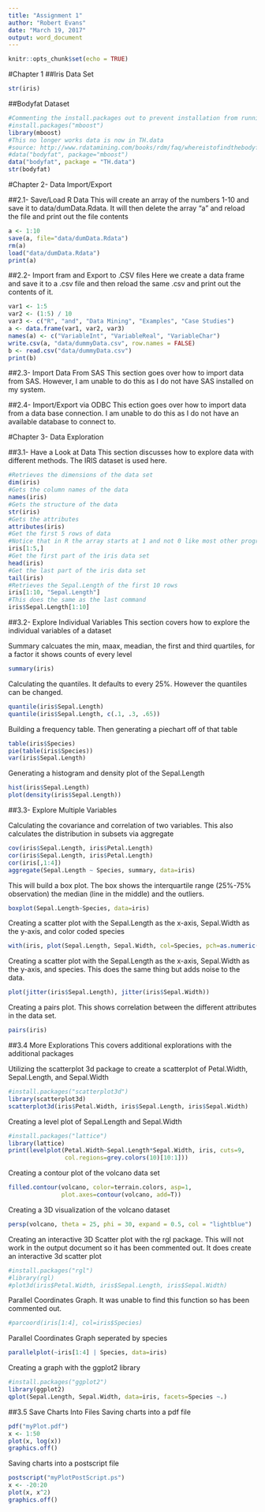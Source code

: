 ---
title: "Assignment 1"
author: "Robert Evans"
date: "March 19, 2017"
output: word_document
---

```{r setup, include=FALSE}
knitr::opts_chunk$set(echo = TRUE)
```

#Chapter 1
##Iris Data Set
```{r}
str(iris)
```

##Bodyfat Dataset
```{r}
#Commenting the install.packages out to prevent installation from running multiple times
#install.packages("mboost")
library(mboost)
#This no longer works data is now in TH.data
#source: http://www.rdatamining.com/books/rdm/faq/whereistofindthebodyfatdata
#data("bodyfat", package="mboost")
data("bodyfat", package = "TH.data")
str(bodyfat)
```

#Chapter 2- Data Import/Export

##2.1- Save/Load R Data
This will create an array of the numbers 1-10 and save it to data/dumData.Rdata. It will then delete the array "a" and reload the file and print out the file contents
```{r}
a <- 1:10
save(a, file="data/dumData.Rdata")
rm(a)
load("data/dumData.Rdata")
print(a)
```

##2.2- Import fram and Export to .CSV files
Here we create a data frame and save it to a .csv file and then reload the same .csv and print out the contents of it.
```{r}
var1 <- 1:5
var2 <- (1:5) / 10
var3 <- c("R", "and", "Data Mining", "Examples", "Case Studies")
a <- data.frame(var1, var2, var3)
names(a) <- c("VariableInt", "VariableReal", "VariableChar")
write.csv(a, "data/dummyData.csv", row.names = FALSE)
b <- read.csv("data/dummyData.csv")
print(b)
```

##2.3- Import Data From SAS
This section goes over how to import data from SAS. However, I am unable to do this as I do not have SAS installed on my system.

##2.4- Import/Export via ODBC
This ection goes over how to import data from a data base connection. I am unable to do this as I do not have an available database to connect to.

#Chapter 3- Data Exploration

##3.1- Have a Look at Data
This section discusses how to explore data with different methods. The IRIS dataset is used here.
```{r}
#Retrieves the dimensions of the data set
dim(iris)
#Gets the column names of the data
names(iris)
#Gets the structure of the data
str(iris)
#Gets the attributes
attributes(iris)
#Get the first 5 rows of data
#Notice that in R the array starts at 1 and not 0 like most other programming languages
iris[1:5,]
#Get the first part of the iris data set
head(iris)
#Get the last part of the iris data set
tail(iris)
#Retrieves the Sepal.Length of the first 10 rows
iris[1:10, "Sepal.Length"]
#This does the same as the last command
iris$Sepal.Length[1:10]
```

##3.2- Explore Individual Variables
This section covers how to explore the individual variables of a dataset

Summary calcuates the min, maax, meadian, the first and third quartiles, for a factor it shows counts of every level
```{r}
summary(iris)
```

Calculating the quantiles. It defaults to every 25%. However the quantiles can be changed.
```{r}
quantile(iris$Sepal.Length)
quantile(iris$Sepal.Length, c(.1, .3, .65))
```

Building a frequency table. Then generating a piechart off of that table
```{r}
table(iris$Species)
pie(table(iris$Species))
var(iris$Sepal.Length)
```

Generating a histogram and density plot of the Sepal.Length
```{r}
hist(iris$Sepal.Length)
plot(density(iris$Sepal.Length))
```

##3.3- Explore Multiple Variables

Calculating the covariance and correlation of two variables. This also calculates the distribution in subsets via aggregate
```{r}
cov(iris$Sepal.Length, iris$Petal.Length)
cor(iris$Sepal.Length, iris$Petal.Length)
cor(iris[,1:4])
aggregate(Sepal.Length ~ Species, summary, data=iris)
```

This will build a box plot. The box shows the interquartile range (25%-75% observation) the median (line in the middle) and the outliers.
```{r}
boxplot(Sepal.Length~Species, data=iris)
```

Creating a scatter plot with the Sepal.Length as the x-axis, Sepal.Width as the y-axis, and color coded species
```{r}
with(iris, plot(Sepal.Length, Sepal.Width, col=Species, pch=as.numeric(Species)))

```
Creating a scatter plot with the Sepal.Length as the x-axis, Sepal.Width as the y-axis, and species. This does the same thing but adds noise to the data.
```{r}
plot(jitter(iris$Sepal.Length), jitter(iris$Sepal.Width))
```

Creating a pairs plot. This shows correlation between the different attributes in the data set.
```{r}
pairs(iris)
```

##3.4 More Explorations
This covers additional explorations with the additional packages

Utilizing the scatterplot 3d package to create a scatterplot of Petal.Width, Sepal.Length, and Sepal.Width
```{r}
#install.packages("scatterplot3d")
library(scatterplot3d)
scatterplot3d(iris$Petal.Width, iris$Sepal.Length, iris$Sepal.Width)
```

Creating a level plot of Sepal.Length and Sepal.Width
```{r}
#install.packages("lattice")
library(lattice)
print(levelplot(Petal.Width~Sepal.Length*Sepal.Width, iris, cuts=9,
                col.regions=grey.colors(10)[10:1]))
```

Creating a contour plot of the volcano data set
```{r}
filled.contour(volcano, color=terrain.colors, asp=1,
               plot.axes=contour(volcano, add=T))
```

Creating a 3D visualization of the volcano dataset
```{r}
persp(volcano, theta = 25, phi = 30, expand = 0.5, col = "lightblue")
```

Creating an interactive 3D Scatter plot with the rgl package. This will not work in the output document so it has been commented out. It does create an interactive 3d scatter plot
```{r}
#install.packages("rgl")
#library(rgl)
#plot3d(iris$Petal.Width, iris$Sepal.Length, iris$Sepal.Width)
```

Parallel Coordinates Graph. It was unable to find this function so has been commented out.
```{r}
#parcoord(iris[1:4], col=iris$Species)
```

Parallel Coordinates Graph seperated by species
```{r}
parallelplot(~iris[1:4] | Species, data=iris)
```

Creating a graph with the ggplot2 library
```{r}
#install.packages("ggplot2")
library(ggplot2)
qplot(Sepal.Length, Sepal.Width, data=iris, facets=Species ~.)
```

##3.5 Save Charts Into Files
Saving charts into a pdf file
```{r}
pdf("myPlot.pdf")
x <- 1:50
plot(x, log(x))
graphics.off()
```
Saving charts into a postscript file
```{r}
postscript("myPlotPostScript.ps")
x <- -20:20
plot(x, x^2)
graphics.off()
```




